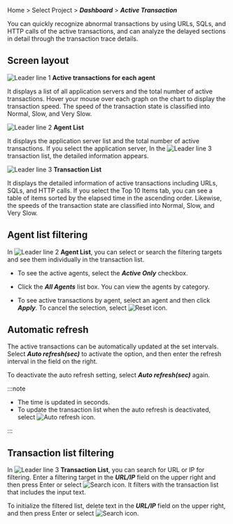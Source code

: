 Home > Select Project > **_Dashboard_** > **_Active Transaction_**

You can quickly recognize abnormal transactions by using URLs, SQLs, and HTTP calls of the active transactions, and can analyze the delayed sections in detail through the transaction trace details.

## Screen layout

<ImgLang img='dashboard-active-transaction.png' desc='Active Transaction' />

![Leader line 1](/img/number-01.png) **Active transactions for each agent**

It displays a list of all application servers and the total number of active transactions. Hover your mouse over each graph on the chart to display the transaction speed. The speed of the transaction state is classified into <span class='normal'>Normal</span>, <span class='slow'>Slow</span>, and <span class='vslow'>Very Slow</span>.

![Leader line 2](/img/number-02.png) **Agent List**

It displays the application server list and the total number of active transactions. If you select the application server, In the ![Leader line 3](/img/number-03.png) transaction list, the detailed information appears.

![Leader line 3](/img/number-03.png) **Transaction List**

It displays the detailed information of active transactions including URLs, SQLs, and HTTP calls. If you select the Top 10 Items tab, you can see a table of items sorted by the elapsed time in the ascending order. Likewise, the speeds of the transaction state are classified into <span class='normal'>Normal</span>, <span class='slow'>Slow</span>, and <span class='vslow'>Very Slow</span>.

## Agent list filtering

In ![Leader line 2](/img/number-02.png) **Agent List**, you can select or search the filtering targets and see them individually in the transaction list. 

-   To see the active agents, select the **_Active Only_** checkbox.

-   Click the **_All Agents_** list box. You can view the agents by category.

-   To see active transactions by agent, select an agent and then click **_Apply_**. To cancel the selection, select ![Reset icon](/img/ico-reset.svg).

## Automatic refresh

The active transactions can be automatically updated at the set intervals. Select **_Auto refresh(sec)_** to activate the option, and then enter the refresh interval in the field on the right.

To deactivate the auto refresh setting, select **_Auto refresh(sec)_** again.

:::note

-   The time is updated in seconds.
-   To update the transaction list when the auto refresh is deactivated, select ![Auto refresh icon](/img/ico-refresh.png).

:::

## Transaction list filtering

In ![Leader line 3](/img/number-03.png) **Transaction List**, you can search for URL or IP for filtering. Enter a filtering target in the **_URL/IP_** field on the upper right and then press Enter or select ![Search icon](/img/ico-search.svg). It filters with the transaction list that includes the input text.

To initialize the filtered list, delete text in the **_URL/IP_** field on the upper right, and then press Enter or select ![Search icon](/img/ico-search.svg).
